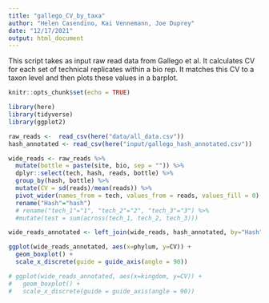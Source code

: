 ```yaml
---
title: "gallego_CV_by_taxa"
author: "Helen Casendino, Kai Vennemann, Joe Duprey"
date: "12/17/2021"
output: html_document
---
```


This script takes as input raw read data from Gallego et al.
It calculates CV for each set of technical replicates within a bio rep.
It matches this CV to a taxon level and then plots these values in a 
barplot. 

```r
knitr::opts_chunk$set(echo = TRUE)

library(here)
library(tidyverse)
library(ggplot2)
```


```r
raw_reads <-  read_csv(here("data/all_data.csv"))
hash_annotated <- read_csv(here("input/gallego_hash_annotated.csv"))
```

```r
wide_reads <- raw_reads %>% 
  mutate(bottle = paste(site, bio, sep = "")) %>%
  dplyr::select(tech, hash, reads, bottle) %>%
  group_by(hash, bottle) %>%
  mutate(CV = sd(reads)/mean(reads)) %>%
  pivot_wider(names_from = tech, values_from = reads, values_fill = 0) %>%
  rename("Hash"="hash")
  # rename("tech_1"="1", "tech_2"="2", "tech_3"="3") %>%
  #mutate(test = sum(across(tech_1, tech_2, tech_3)))

wide_reads_annotated <- left_join(wide_reads, hash_annotated, by="Hash")

ggplot(wide_reads_annotated, aes(x=phylum, y=CV)) +
  geom_boxplot() +
  scale_x_discrete(guide = guide_axis(angle = 90))

# ggplot(wide_reads_annotated, aes(x=kingdom, y=CV)) +
#   geom_boxplot() +
#   scale_x_discrete(guide = guide_axis(angle = 90))

```

